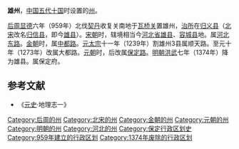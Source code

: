 '''雄州'''，[[中国|中国]][[五代十国|五代十国]]时设置的[[州|州]]。

[[后周|后周]][[显德|显德]]六年（959年）北伐[[契丹|契丹]]收复关南地于[[瓦桥关|瓦桥关]]置雄州，[[治所|治所]]在[[归义县|归义县]]（[[北宋|北宋]]改名[[归信县|归信县]]，即今[[雄县|雄县]]）。[[宋朝|宋朝]]时，辖境相当今[[河北省|河北省]][[雄县|雄县]]、[[容城县|容城县]]地。属[[河北东路|河北东路]]。[[金朝|金朝]]时，属[[中都路|中都路]]。[[元太宗|元太宗]]十一年（1239年）割雄州3县属顺天路。至元十年（1273年）改属大都路。[[元朝|元朝]]时，后改属[[保定路|保定路]]。[[明朝|明朝]][[洪武|洪武]]七年（1374年）降为雄县。属保定府。
==参考文献==
*《[[元史|元史]]·地理志一》
{{五代行政區劃|nocat}}
{{北宋行政区划|nocat}}
{{金朝行政区划|nocat}}
{{河北行政区划小作品}}
{{DEFAULTSORT:X}}
[[Category:后周的州|Category:后周的州]]
[[Category:北宋的州|Category:北宋的州]]
[[Category:金朝的州|Category:金朝的州]]
[[Category:元朝的州|Category:元朝的州]]
[[Category:明朝的州|Category:明朝的州]]
[[Category:河北的州|Category:河北的州]]
[[Category:保定行政区划史|Category:保定行政区划史]]
[[Category:959年建立的行政区划|Category:959年建立的行政区划]]
[[Category:1374年废除的行政区划|Category:1374年废除的行政区划]]